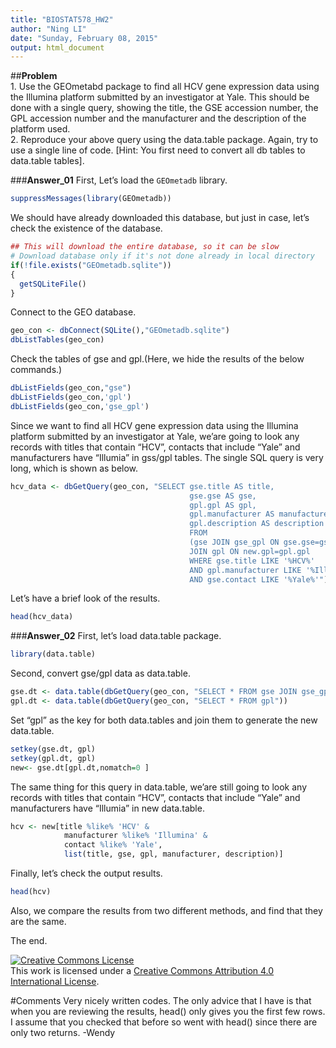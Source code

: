 ```yaml
---
title: "BIOSTAT578_HW2"
author: "Ning LI"
date: "Sunday, February 08, 2015"
output: html_document
---
```

##**Problem**  
1. Use the GEOmetabd package to find all HCV gene expression data using the Illumina platform submitted by an investigator at Yale. This should be done with a single query, showing the title, the GSE accession number, the GPL accession number and the manufacturer and the description of the platform used.  
2. Reproduce your above query using the data.table package. Again, try to use a single line of code. [Hint: You first need to convert all db tables to data.table tables].

###**Answer_01**
First, Let's load the `GEOmetadb` library.
```r
suppressMessages(library(GEOmetadb))
```
We should have already downloaded this database, but just in case, let's check the existence of the database.
```r
## This will download the entire database, so it can be slow
# Download database only if it's not done already in local directory
if(!file.exists("GEOmetadb.sqlite"))
{
  getSQLiteFile()
}
```
Connect to the GEO database.
```r
geo_con <- dbConnect(SQLite(),"GEOmetadb.sqlite")
dbListTables(geo_con)
```
Check the tables of gse and gpl.(Here, we hide the results of the below commands.)
```r
dbListFields(geo_con,"gse")
dbListFields(geo_con,'gpl')
dbListFields(geo_con,'gse_gpl')
```
Since we want to find all HCV gene expression data using the Illumina platform submitted by an investigator at Yale, we'are going to look any records with titles that contain "HCV", contacts that include "Yale" and manufacturers have "Illumia" in gss/gpl tables. The single SQL query is very long, which is shown as below.


```r
hcv_data <- dbGetQuery(geo_con, "SELECT gse.title AS title,
                                        gse.gse AS gse,
                                        gpl.gpl AS gpl, 
                                        gpl.manufacturer AS manufacturer, 
                                        gpl.description AS description  
                                        FROM
                                        (gse JOIN gse_gpl ON gse.gse=gse_gpl.gse) new 
                                        JOIN gpl ON new.gpl=gpl.gpl 
                                        WHERE gse.title LIKE '%HCV%' 
                                        AND gpl.manufacturer LIKE '%Illumina%'
                                        AND gse.contact LIKE '%Yale%'")
```
Let's have a brief look of the results.
```r
head(hcv_data)
```

###**Answer_02**
First, let's load data.table package.
```r
library(data.table)
```
Second, convert gse/gpl data as data.table.
```r
gse.dt <- data.table(dbGetQuery(geo_con, "SELECT * FROM gse JOIN gse_gpl ON gse.gse=gse_gpl.gse"))
gpl.dt <- data.table(dbGetQuery(geo_con, "SELECT * FROM gpl"))
```
Set "gpl" as the key for both data.tables and join them to generate the new data.table.

```r
setkey(gse.dt, gpl)
setkey(gpl.dt, gpl)
new<- gse.dt[gpl.dt,nomatch=0 ]
```
The same thing for this query in data.table, we'are  still going to look any records with titles that contain "HCV", contacts that include "Yale" and manufacturers have "Illumia" in new data.table.
```r
hcv <- new[title %like% 'HCV' & 
            manufacturer %like% 'Illumina' & 
            contact %like% 'Yale', 
            list(title, gse, gpl, manufacturer, description)]
```
Finally, let's check the output results.
```r
head(hcv)
```

Also, we compare the results from two different methods, and find that they are the same. 


The end.  

<a rel="license" href="http://creativecommons.org/licenses/by/4.0/"><img alt="Creative Commons License" style="border-width:0" src="https://i.creativecommons.org/l/by/4.0/88x31.png" /></a><br />This work is licensed under a <a rel="license" href="http://creativecommons.org/licenses/by/4.0/">Creative Commons Attribution 4.0 International License</a>.

#Comments
Very nicely written codes. The only advice that I have is that when you are reviewing the results, head() only gives you the first few rows. I assume that you checked that before so went with head() since there are only two returns.
-Wendy
